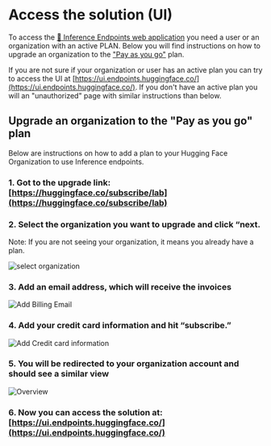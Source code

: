 # Access the solution (UI)

To access the [🤗 Inference Endpoints web application](https://ui.endpoints.huggingface.co/) you need a user or an organization with an active PLAN. Below you will find instructions on how to upgrade an organization to the ["Pay as you go"](https://huggingface.co/pricing) plan.

If you are not sure if your organization or user has an active plan you can try to access the UI at [https://ui.endpoints.huggingface.co/](https://ui.endpoints.huggingface.co/). If you don't have an active plan you will an "unauthorized" page with similar instructions than below.


## Upgrade an organization to the "Pay as you go" plan

Below are instructions on how to add a plan to your Hugging Face Organization to use Inference endpoints.


### 1. Got to the upgrade link: [https://huggingface.co/subscribe/lab](https://huggingface.co/subscribe/lab) 

### 2. Select the organization you want to upgrade and click “next.

<Tip>

Note: If you are not seeing your organization, it means you already have a plan.

</Tip>

<img src="https://raw.githubusercontent.com/huggingface/hf-endpoints-documentation/main/assets/access_ui/0_select_org.png" alt="select organization" />

### 3. Add an email address, which will receive the invoices

<img src="https://raw.githubusercontent.com/huggingface/hf-endpoints-documentation/main/assets/access_ui/1_add_email.png" alt="Add Billing Email" />

### 4. Add your credit card information and hit “subscribe.”

<img src="https://raw.githubusercontent.com/huggingface/hf-endpoints-documentation/main/assets/access_ui/2_add_cc_info.png" alt="Add Credit card information" />


### 5. You will be redirected to your organization account and should see a similar view

<img src="https://raw.githubusercontent.com/huggingface/hf-endpoints-documentation/main/assets/access_ui/3_success.png" alt="Overview" />

### 6. Now you can access the solution at: [https://ui.endpoints.huggingface.co/](https://ui.endpoints.huggingface.co/) 
